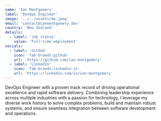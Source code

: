 ```yaml
---
name: 'Ian Montgomery'
label: 'DevOps Engineer'
image: '../../assets/me.jpeg'
email: 'contact@ianmontgomery.dev'
country: 'New Zealand'
details:
  - label: 'Job status'
    value: 'Full-time employment'
socials:
  - label: 'GitHub'
    icon: 'fa6-brands:github'
    url: 'https://github.com/ian-montgomery'
  - label: 'LinkedIn'
    icon: 'fa6-brands:linkedin-in'
    url: 'https://linkedin.com/in/ian-montgomery'
---
```


DevOps Engineer with a proven track record of driving operational excellence and rapid software delivery. Combining leadership experience across multiple industries with a passion for technology, I leverage my diverse work history to solve complex problems, build and maintain robust systems, and ensure seamless integration between software development and operations.
